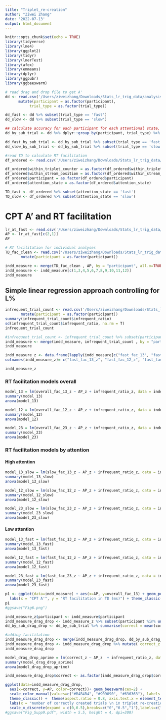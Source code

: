 ```yaml
---
title: "Triplet_re-creation"
author: "Ziwei Zhang"
date: '2022-07-13'
output: html_document
---
```


```r
knitr::opts_chunk$set(echo = TRUE)
library(tidyverse)
library(lme4)
library(ggplot2)
library(tidyr)
library(lmerTest)
library(afex)
library(emmeans)
library(dplyr)
library(ggpubr)
library(ggbeeswarm)
```

```r
# read drag and drop file to get A'
dd <- read.csv('/Users/ziweizhang/Downloads/Stats_lr_trig_data/analysis_output/E2/drag_n_drop_E1.csv') %>%
      mutate(participant = as.factor(participant),
           trial_type = as.factor(trial_type))

dd_fast <- dd %>% subset(trial_type == 'fast')
dd_slow <- dd %>% subset(trial_type == 'slow')

## calculate accuracy for each participant for each attentional state, it's either 1 or 0
dd_by_sub_trial <- dd %>% dplyr::group_by(participant, trial_type) %>% dplyr::summarise(correct = mean(correct), chance = mean(chance), ind_correct = mean(ind_correct))

dd_fast_by_sub_trial <- dd_by_sub_trial %>% subset(trial_type == 'fast')
dd_slow_by_sub_trial <- dd_by_sub_trial %>% subset(trial_type == 'slow')
```

```r
#read TD to calculate RT facilitation
df_ordered <- read.csv('/Users/ziweizhang/Downloads/Stats_lr_trig_data/analysis_output/E2/TD_lmm_E2.csv')

df_ordered$within_triplet_counter = as.factor(df_ordered$within_triplet_counter )
df_ordered$within_stream_position = as.factor(df_ordered$within_stream_position )
df_ordered$participant = as.factor(df_ordered$participant)
df_ordered$attention_state = as.factor(df_ordered$attention_state)

TD_fast <- df_ordered %>% subset(attention_state == 'fast')
TD_slow <- df_ordered %>% subset(attention_state == 'slow')
```


# CPT A' and RT facilitation
```r
lr_at_fast <- read.csv('/Users/ziweizhang/Downloads/Stats_lr_trig_data/analysis_output/E2/lt_at_corr_fast.csv') 
AP <- lr_at_fast[c(2,1)]
AP
```

```r
# RT facilitation for individual analyses
TD_fac_clean <- read.csv('/Users/ziweizhang/Downloads/Stats_lr_trig_data/analysis_output/E2/TD_fac_clean.csv') %>%
       mutate(participant = as.factor(participant))

indd_measure <- merge(TD_fac_clean , AP, by = "participant", all.x=TRUE, all.y=TRUE)
indd_measure <- indd_measure[c(1,3,4,5,6,7,8,9,10,11,12)]
indd_measure
```

## Simple linear regression approach controlling for L%
```r
infrequent_trial_count <- read.csv('/Users/ziweizhang/Downloads/Stats_lr_trig_data/analysis_output/E2/trial_count.csv') %>%
       mutate(participant = as.factor(participant))
summary(infrequent_trial_count$infrequent_ratio)
sd(infrequent_trial_count$infrequent_ratio, na.rm = T)
infrequent_trial_count
```


```r
#infrequent_trial_count <- infrequent_trial_count %>% subset(participant %in% unique(dd_by_sub_trial$participant))
indd_measure <- merge(indd_measure, infrequent_trial_count , by = "participant", all.x=F, all.y=F) #adding trial ratio
indd_measure
```

```r
indd_measure_z <- data.frame(lapply(indd_measure[c("fast_fac_13", "fast_fac_12", "fast_fac_23","slow_fac_13", "slow_fac_12", "slow_fac_23","overall_fac_13", "overall_fac_12", "overall_fac_23","AP","infrequent_ratio")], function(x) (x-nan_mean(x))/sd(x,na.rm = T)) )
colnames(indd_measure_z)= c("fast_fac_13_z", "fast_fac_12_z", "fast_fac_23_z","slow_fac_13_z", "slow_fac_12_z", "slow_fac_23_z","overall_fac_13_z", "overall_fac_12_z", "overall_fac_23_z","AP_z","infrequent_ratio_z")

indd_measure_z
```


### RT facilitation models overall
```r
model_13 = lm(overall_fac_13_z ~ AP_z + infrequent_ratio_z, data = indd_measure_z) #Create the linear regression
summary(model_13) 
anova(model_13)
```


```r
model_12 = lm(overall_fac_12_z ~ AP_z + infrequent_ratio_z, data = indd_measure_z) #Create the linear regression
summary(model_12) 
anova(model_12)
```


```r
model_23 = lm(overall_fac_23_z ~ AP_z + infrequent_ratio_z, data = indd_measure_z) #Create the linear regression
summary(model_23) 
anova(model_23)
```

### RT facilitation models by attention
#### High attention
```r
model_13_slow = lm(slow_fac_13_z ~ AP_z + infrequent_ratio_z, data = indd_measure_z) #Create the linear regression
summary(model_13_slow) 
anova(model_13_slow)
```

```r
model_12_slow = lm(slow_fac_12_z ~ AP_z + infrequent_ratio_z, data = indd_measure_z) #Create the linear regression
summary(model_12_slow) 
anova(model_12_slow)
```

```r
model_23_slow = lm(slow_fac_23_z ~ AP_z + infrequent_ratio_z, data = indd_measure_z) #Create the linear regression
summary(model_23_slow) 
anova(model_23_slow)
```

#### Low attention
```r
model_13_fast = lm(fast_fac_13_z ~ AP_z + infrequent_ratio_z, data = indd_measure_z) #Create the linear regression
summary(model_13_fast) 
anova(model_13_fast)
```

```r
model_12_fast = lm(fast_fac_12_z ~ AP_z + infrequent_ratio_z, data = indd_measure_z) #Create the linear regression
summary(model_12_fast) 
anova(model_12_fast)
```

```r
model_23_fast = lm(fast_fac_23_z ~ AP_z + infrequent_ratio_z, data = indd_measure_z) #Create the linear regression
summary(model_23_fast) 
anova(model_23_fast)
```

```r
p1 <- ggplot(data=indd_measure) + aes(x=AP, y=overall_fac_13) + geom_point(color="dark gray") + geom_smooth(method="lm", formula = "y ~ x", se = T,color="dark gray") + coord_cartesian(xlim = c(0.6,1)) +
  labs(x = "CPT A'", y = "RT facilitation in TD (ms)") + theme_classic() + theme(aspect.ratio = 0.9, axis.text.y=element_text(size=14, colour="black"), axis.text.x=element_text(size=14, colour="black"), axis.title.y=element_text(size=14, colour="black"),axis.title.x=element_text(size=14, colour="black"))
p1
#ggsave("Fig6.png")
```

```r
indd_measure_z$participant <- indd_measure$participant
indd_measure_drag_drop <- indd_measure_z %>% subset(participant %in% unique(dd_by_sub_trial$participant)) 
dd_by_sub_drag_drop <- dd_by_sub_trial %>% summarise(correct = mean(correct), ind_correct = mean(ind_correct)) %>% dplyr::select(c(correct, participant))

#adding facilitation
indd_measure_drag_drop <- merge(indd_measure_drag_drop, dd_by_sub_drag_drop, by = "participant", all.x=F, all.y=F)
indd_measure_drag_drop <- indd_measure_drag_drop %>% mutate( correct_z = (correct-nan_mean(correct))/sd(correct,na.rm = T))
indd_measure_drag_drop
```

```r
model_drag_drop_aprime = lm(correct_z ~ AP_z  + infrequent_ratio_z, data = indd_measure_drag_drop)
summary(model_drag_drop_aprime) 
anova(model_drag_drop_aprime)
```


```r
indd_measure_drag_drop$correct <- as.factor(indd_measure_drag_drop$correct)

ggplot(data=indd_measure_drag_drop,
  aes(x=correct, y=AP, color=correct))+ geom_beeswarm(cex=2) +
  scale_color_manual(values=c("#B4B4B4", "#909090", "#636363"), labels = c("0", "1","2")) +
  theme_classic() +  theme(aspect.ratio = 0.8, axis.text.x = element_text(size=14, colour="black"), axis.text.y=element_text(size=14, colour="black"), axis.title.y=element_text(size=14), legend.title=element_text(size=14), legend.text=element_text(size=14), legend.position="right") +
  labs(x = "number of correctly created trials \n in triplet re-creation", y = "CPT A'", color = "") +
  scale_x_discrete(expand = c(0,0.5),breaks=c("0","0.5","1"),labels=c("0 created", "1 created", "2 created")) + ylim(0.55,0.92)
#ggsave("Fig_Supp9.pdf", width = 5.5, height = 4, dpi=300)
```



